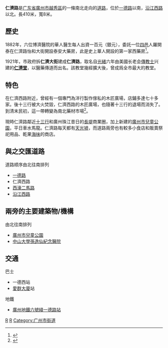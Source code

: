 {{Infobox China Road
|中文道路名称=仁 济 路
|道路名称拼音=Renji Lu
|道路方向=南北
|图片=
|图片说明=
|道路属性=城市支路
|道路总长度=0.41
|规划总长度=
|已通车长度=
|车速限制=
|行车线数量=
|所在地区=[[广州市|广州市]][[越秀区|越秀区]]
|起点=[[一德路|一德路]]
|终点=[[沿江路_(广州)|沿江西路]]
|道路命名日期=1921年
|命名缘由=[[仁濟堂|仁濟堂]]
|道路旧名=仁济大街
|道路动工日期=1921年
|通车日期=
|相连路段=
|路段主要建筑=[[仁济堂|仁濟堂]]
}}
'''仁濟路'''是[[广东省|广东省]][[廣州市|廣州市]][[越秀區|越秀區]]的一條南北走向的[[道路|道路]]，位於[[一德路|一德路]]以南，[[沿江路_(广州)|沿江西路]]以北。長410米，寬8米。

==歷史==
1882年，六位博濟醫院的華人醫生每人出資一百元（銀元），委託一位[[四邑|四邑]]人羅開泰在仁濟路怡和大街開設泰安大藥房，此是史上華人開設的第一家西藥房<ref>{{Cite web|url=http://news.21cn.com/caiji/roll1/a/2014/0217/07/26437294.shtml|title=一德路:民国广州西药业重镇|accessdate=|author=|date=2014-02-17|publisher=信息时报|archive-url=https://web.archive.org/web/20171114202004/http://news.21cn.com/caiji/roll1/a/2014/0217/07/26437294.shtml|archive-date=2017-11-14|dead-url=yes}}</ref>。

1921年，市政府拆'''仁濟大街'''建成'''仁濟路'''，取名自[[光緒|光緒]]六年由美國长老会[[傳教士|傳教士]]兴建的'''[[仁濟堂|仁濟堂]]'''，以醫藥傳道而出名。該教堂幾經擴大後，曾成爲全市最大的教堂。

==特色==
在仁濟西路附近，曾經有一個專門為洋行製作傢私的木匠廣場，店鋪多達七十多家。後十三行被大火焚毀，仁濟西路的木匠廣場，也隨著十三行的退場而消失了。到清末民初，這一帶轉變為南北藥材市場<ref>{{Cite web|url=http://www.gzzxws.gov.cn/qxws/yxws/yxzj/yx1_1_1_1/200906/t20090624_13057.htm|title=仁济路：南北药材香十里|accessdate=|author=|date=|publisher=廣州文史|archive-date=2017-11-14|archive-url=https://web.archive.org/web/20171114202259/http://www.gzzxws.gov.cn/qxws/yxws/yxzj/yx1_1_1_1/200906/t20090624_13057.htm|dead-url=no}}</ref>。

現時仁濟路鄰近[[十三行|十三行]]和廣州珠江昔日的[[长堤_(广州)|長堤]]商業圈，加上新建的[[廣州市兒童公園|廣州市兒童公園]]，平日車水馬龍。仁濟路每天都有[[天光墟|天光墟]]，而道路兩旁也有較多小食店和販賣祭祀用品、乾果[[海味|海味]]的商店。

== 與之交匯道路 ==
道路顺序由北往南排列
*[[一德路|一德路]]
*仁濟西路
*[[西濠二馬路|西濠二馬路]]
*[[沿江路_(广州)|沿江西路]]

==兩旁的主要建築物/機構==
由北往南排列
*[[廣州市兒童公園|廣州市兒童公園]]
*[[中山大學孫逸仙紀念醫院|中山大學孫逸仙紀念醫院]]

==交通==
巴士
*一德西站
*[[愛群大廈|愛群大廈]]站

地鐵
*[[廣州地鐵六號綫|廣州地鐵六號綫]][[一德路站|一德路站]]


[[Category:广州经济史|R]]
[[Category:越秀区道路|R]]

[[Category:广州市街道|Category:广州市街道]]